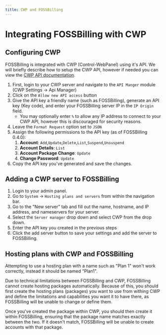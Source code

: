 ```yaml
---
title: CWP and FOSSBilling
---
```



# Integrating FOSSBilling with CWP

## Configuring CWP

FOSSBilling is integrated with CWP (Control-WebPanel) using it's API. We will briefly describe how to setup the CWP API, however if needed you can view the [CWP API documentation](https://docs.control-webpanel.com/docs/developer-tools/api-manager/configuration).

1. First, login to your CWP server and navigate to the `API Manger` module (CWP Settings -> Api Manager)
2. Click on the `Allow new API access` button
3. Give the API key a friendly name (such as FOSSBilling), generate an API key (Key code), and enter your FOSSBilling server IP in the `IP Origin` field.
   - You may optionally enter `%` to allow any IP address to connect to your CWP API, however this is discouraged for security reasons.
4. Leave the `Format Request` option set to `JSON`
5. Assign the following permissions to the API key (as of FOSSBilling 0.4.0):
   1. **Account**: `Add`,`Update`,`Delete`,`List`,`Suspend`,`Unsuspend`
   2. **Account Details**: `List`
   3. **Account Package Change**: `Update`
   4. **Change Password**: `Update`
6. Copy the API key you've generated and save the changes.

## Adding a CWP server to FOSSBilling

1.  Login to your admin panel.
2.  Go to `System` -> `Hosting plans and servers` from within the navigation bar.
3.  Go to the "New server" tab and fill out the name, hostname, and IP address, and nameservers for your server.
4.  Select the `Server manager` drop down and select CWP from the drop down.
5.  Enter the API key you created in the previous steps
6.  Click the add server button to save your settings and add the server to FOSSBilling.

## Hosting plans with CWP and FOSSBilling

<Callout type="warning">
  Attempting to use a hosting plan with a name such as "Plan 1" won't work
  correctly, instead it should be named "Plan1".
</Callout>

Due to technical limitations between FOSSBilling and CWP, FOSSBilling cannot create hosting packages automatically. Because of this, you should first create the hosting plans (packages) you want to use from withing CWP and define the limitations and capabilities you want it to have there, as FOSSBilling will be unable to change or define them.

Once you've created the package within CWP, you should then create it within FOSSBilling, ensuring that the package name matches exactly between the two. If it doesn't match, FOSSBilling will be unable to create accounts with that package.
